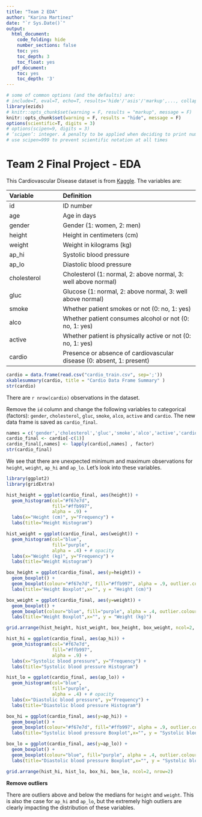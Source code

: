 ```yaml
---
title: "Team 2 EDA"
author: "Karina Martinez"
date: "`r Sys.Date()`"
output:
  html_document:
    code_folding: hide
    number_sections: false
    toc: yes
    toc_depth: 3
    toc_float: yes
  pdf_document:
    toc: yes
    toc_depth: '3'
---
```


```r
# some of common options (and the defaults) are: 
# include=T, eval=T, echo=T, results='hide'/'asis'/'markup',..., collapse=F, warning=T, message=T, error=T, cache=T, fig.width=6, fig.height=4, fig.dim=c(6,4) #inches, fig.align='left'/'center','right', 
library(ezids)
# knitr::opts_chunk$set(warning = F, results = "markup", message = F)
knitr::opts_chunk$set(warning = F, results = "hide", message = F)
options(scientific=T, digits = 3) 
# options(scipen=9, digits = 3) 
# ‘scipen’: integer. A penalty to be applied when deciding to print numeric values in fixed or exponential notation.  Positive values bias towards fixed and negative towards scientific notation: fixed notation will be preferred unless it is more than ‘scipen’ digits wider.
# use scipen=999 to prevent scientific notation at all times
```

# Team 2 Final Project - EDA
This Cardiovascular Disease dataset is from [Kaggle](https://www.kaggle.com/datasets/sulianova/cardiovascular-disease-dataset). The variables are:  

Variable |  Definition  
  :-     |  :---- 
id	 | ID number
age	 | Age in days
gender | Gender (1: women, 2: men)
height | Height in centimeters (cm)
weight | Weight in kilograms (kg)
ap_hi | Systolic blood pressure
ap_lo | Diastolic blood pressure
cholesterol | Cholesterol (1: normal, 2: above normal, 3: well above normal)
gluc | Glucose (1: normal, 2: above normal, 3: well above normal)
smoke | Whether patient smokes or not (0: no, 1: yes)
alco | Whether patient consumes alcohol or not (0: no, 1: yes)
active | Whether patient is physically active or not (0: no, 1: yes)
cardio | Presence or absence of cardiovascular disease (0: absent, 1: present)

```r
cardio = data.frame(read.csv("cardio_train.csv", sep=';'))
xkablesummary(cardio, title = "Cardio Data Frame Summary" )
str(cardio)
```  
There are `r nrow(cardio)` observations in the dataset.  
 
Remove the `id` column and change the following variables to categorical (factors): `gender`, `cholesterol`, `gluc`, `smoke`, `alco`, `active` and `cardio`. The new data frame is saved as `cardio_final`.  
```r
names = c('gender','cholesterol','gluc','smoke','alco','active','cardio')
cardio_final <- cardio[-c(1)]
cardio_final[,names] <- lapply(cardio[,names] , factor)
str(cardio_final)
```  

We see that there are unexpected minimum and maximum observations for `height`, `weight`, `ap_hi` and `ap_lo`.  Let's look into these variables.  

```r
library(ggplot2)
library(gridExtra)

hist_height = ggplot(cardio_final, aes(height)) + 
  geom_histogram(col="#f67e7d", 
                 fill="#ffb997", 
                 alpha = .9) +
  labs(x="Height (cm)", y="Frequency") +
  labs(title="Height Histogram") 

hist_weight = ggplot(cardio_final, aes(weight)) + 
  geom_histogram(col="blue", 
                 fill="purple", 
                 alpha = .4) + # opacity
  labs(x="Weight (kg)", y="Frequency") +
  labs(title="Weight Histogram") 

box_height = ggplot(cardio_final, aes(y=height)) + 
  geom_boxplot() + 
  geom_boxplot(colour="#f67e7d", fill="#ffb997", alpha = .9, outlier.colour="red", outlier.size=2) +
  labs(title="Height Boxplot",x="", y = "Height (cm)")

box_weight = ggplot(cardio_final, aes(y=weight)) + 
  geom_boxplot() + 
  geom_boxplot(colour="blue", fill="purple", alpha = .4, outlier.colour="red", outlier.size=2) +
  labs(title="Weight Boxplot",x="", y = "Weight (kg)")

grid.arrange(hist_height, hist_weight, box_height, box_weight, ncol=2, nrow=2)
```  

```r
hist_hi = ggplot(cardio_final, aes(ap_hi)) + 
  geom_histogram(col="#f67e7d", 
                 fill="#ffb997", 
                 alpha = .9) +
  labs(x="Systolic blood pressure", y="Frequency") +
  labs(title="Systolic blood pressure Histogram") 

hist_lo = ggplot(cardio_final, aes(ap_lo)) + 
  geom_histogram(col="blue", 
                 fill="purple", 
                 alpha = .4) + # opacity
  labs(x="Diastolic blood pressure", y="Frequency") +
  labs(title="Diastolic blood pressure Histogram") 

box_hi = ggplot(cardio_final, aes(y=ap_hi)) + 
  geom_boxplot() + 
  geom_boxplot(colour="#f67e7d", fill="#ffb997", alpha = .9, outlier.colour="red", outlier.size=2) +
  labs(title="Systolic blood pressure Boxplot",x="", y = "Systolic blood pressure")

box_lo = ggplot(cardio_final, aes(y=ap_lo)) + 
  geom_boxplot() + 
  geom_boxplot(colour="blue", fill="purple", alpha = .4, outlier.colour="red", outlier.size=2) +
  labs(title="Diastolic blood pressure Boxplot",x="", y = "Systolic blood pressure")

grid.arrange(hist_hi, hist_lo, box_hi, box_lo, ncol=2, nrow=2)
```  

**Remove outliers**

There are outliers above and below the medians for `height` and `weight`.  This is also the case for `ap_hi` and `ap_lo`, but the extremely high outliers are clearly impacting the distribution of these variables.

